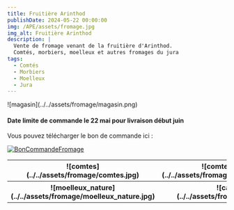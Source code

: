 ```yaml
---
title: Fruitière Arinthod
publishDate: 2024-05-22 00:00:00
img: /APE/assets/fromage.jpg
img_alt: Fruitière Arinthod
description: |
  Vente de fromage venant de la fruitière d'Arinthod. 
  Comtés, morbiers, moelleux et autres fromages du jura
tags:
  - Comtés
  - Morbiers
  - Moelleux
  - Jura
---
```

<p>
  ![magasin](../../assets/fromage/magasin.png)
</p>
<p>
<h4>Date limite de commande le <b>22 mai</b> pour livraison début juin</h4>
Vous pouvez télécharger le bon de commande ici :

<a href='/APE/assets/BonCommandeFromage.pdf' target='_blank'>![BonCommandeFromage](../../assets/fromage/BonCommandeFromage.png)</a>
</p>
<p>
<table>
    <tr >
        <th width='300'>
          ![comtes](../../assets/fromage/comtes.jpg)
        </th>
        <th width='300'>
          ![comtes_production](../../assets/fromage/comtes_production.jpg)
        </th>
      </tr>
      <tr>
        <th width='300'>
          ![moelleux_nature](../../assets/fromage/moelleux_nature.jpg)
        </th>
        <th width='300'>
          ![cacouyard](../../assets/fromage/cacouyard.jpg)
        </th>
      </tr>
  </table>
</p>